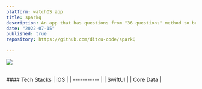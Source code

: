 ```yaml
---
platform: watchOS app
title: sparkq
description: An app that has questions from "36 questions" method to bring closeness for single person who wants to make the person he/she become more open during the approach process.
date: "2022-07-15"
published: true
repository: https://github.com/ditcu-code/sparkQ
  
---
```


![](/images/sparkQ.png)

<br />
#### Tech Stacks
| iOS     | 
| ----------- |
| SwiftUI      | 
| Core Data      | 
